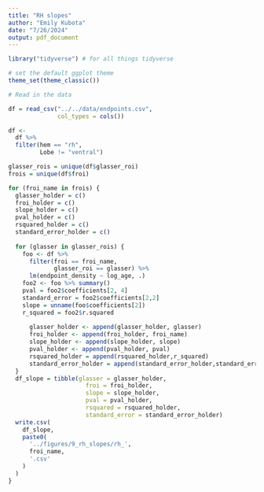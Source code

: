 ```yaml
---
title: "RH slopes"
author: "Emily Kubota"
date: "7/26/2024"
output: pdf_document
---
```


```r
library("tidyverse") # for all things tidyverse

# set the default ggplot theme 
theme_set(theme_classic())


```

```r
# Read in the data 

df = read_csv("../../data/endpoints.csv",
              col_types = cols())


```

```r
df <-
  df %>%
  filter(hem == "rh",
         Lobe != "ventral")

glasser_rois = unique(df$glasser_roi)
frois = unique(df$froi)

for (froi_name in frois) {
  glasser_holder = c()
  froi_holder = c()
  slope_holder = c()
  pval_holder = c()
  rsquared_holder = c()
  standard_error_holder = c()
  
  for (glasser in glasser_rois) {
    foo <- df %>%
      filter(froi == froi_name,
             glasser_roi == glasser) %>%
      lm(endpoint_density ~ log_age, .)
    foo2 <- foo %>% summary()
    pval = foo2$coefficients[2, 4]
    standard_error = foo2$coefficients[2,2]
    slope = unname(foo$coefficients[2])
    r_squared = foo2$r.squared
    
      glasser_holder <- append(glasser_holder, glasser)
      froi_holder <- append(froi_holder, froi_name)
      slope_holder <- append(slope_holder, slope)
      pval_holder <- append(pval_holder, pval)
      rsquared_holder = append(rsquared_holder,r_squared)
      standard_error_holder = append(standard_error_holder,standard_error)
  }
  df_slope = tibble(glasser = glasser_holder,
                      froi = froi_holder,
                      slope = slope_holder,
                      pval = pval_holder,
                      rsquared = rsquared_holder,
                      standard_error = standard_error_holder)
  write.csv(
    df_slope,
    paste0(
      '../figures/9_rh_slopes/rh_',
      froi_name,
      '.csv'
    )
  )
}

```
